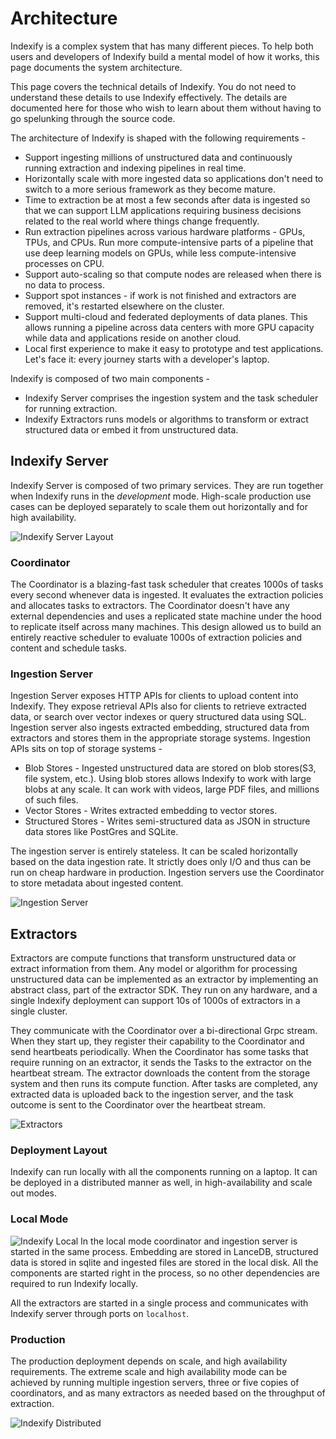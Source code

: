 
# Architecture

Indexify is a complex system that has many different pieces. To help both users and developers of Indexify build a mental model of how it works, this page documents the system architecture.

<Callout type="info" emoji="️ℹ️">
    This page covers the technical details of Indexify. You do not need to understand these details to use Indexify effectively. The details are documented here for those who wish to learn about them without having to go spelunking through the source code.
</Callout> 

The architecture of Indexify is shaped with the following requirements - 

- Support ingesting millions of unstructured data and continuously running extraction and indexing pipelines in real time.
- Horizontally scale with more ingested data so applications don't need to switch to a more serious framework as they become mature.
- Time to extraction be at most a few seconds after data is ingested so that we can support LLM applications requiring business decisions related to the real world where things change frequently.
- Run extraction pipelines across various hardware platforms - GPUs, TPUs, and CPUs. Run more compute-intensive parts of a pipeline that use deep learning models on GPUs, while less compute-intensive processes on CPU.
- Support auto-scaling so that compute nodes are released when there is no data to process. 
- Support spot instances - if work is not finished and extractors are removed, it's restarted elsewhere on the cluster.
- Support multi-cloud and federated deployments of data planes. This allows running a pipeline across data centers with more GPU capacity while data and applications reside on another cloud.
- Local first experience to make it easy to prototype and test applications. Let's face it: every journey starts with a developer's laptop. 

Indexify is composed of two main components -
- Indexify Server comprises the ingestion system and the task scheduler for running extraction.
- Indexify Extractors runs models or algorithms to transform or extract structured data or embed it from unstructured data.


## Indexify Server 

Indexify Server is composed of two primary services. They are run together when Indexify runs in the *development* mode. High-scale production use cases can be deployed separately to scale them out horizontally and for high availability.

![Indexify Server Layout](/images/Indexify_Architecture_Server.png)

### Coordinator
The Coordinator is a blazing-fast task scheduler that creates 1000s of tasks every second whenever data is ingested. It evaluates the extraction policies and allocates tasks to extractors. The Coordinator doesn't have any external dependencies and uses a replicated state machine under the hood to replicate itself across many machines. This design allowed us to build an entirely reactive scheduler to evaluate 1000s of extraction policies and content and schedule tasks. 

### Ingestion Server
Ingestion Server exposes HTTP APIs for clients to upload content into Indexify. They expose retrieval APIs also for clients to retrieve extracted data, or search over vector indexes or query structured data using SQL. Ingestion server also ingests extracted embedding, structured data from extractors and stores them in the appropriate storage systems.
Ingestion APIs sits on top of storage systems -

- Blob Stores - Ingested unstructured data are stored on blob stores(S3, file system, etc.). Using blob stores allows Indexify to work with large blobs at any scale. It can work with videos, large PDF files, and millions of such files.
- Vector Stores - Writes extracted embedding to vector stores. 
- Structured Stores - Writes semi-structured data as JSON in structure data stores like PostGres and SQLite.

The ingestion server is entirely stateless. It can be scaled horizontally based on the data ingestion rate. It strictly does only I/O and thus can be run on cheap hardware in production. Ingestion servers use the Coordinator to store metadata about ingested content.

![Ingestion Server](/images/Indexify_Architecture_Ingestion_Server.png)

## Extractors

Extractors are compute functions that transform unstructured data or extract information from them. Any model or algorithm for processing unstructured data can be implemented as an extractor by implementing an abstract class, part of the extractor SDK. They run on any hardware, and a single Indexify deployment can support 10s of 1000s of extractors in a single cluster. 

They communicate with the Coordinator over a bi-directional Grpc stream. When they start up, they register their capability to the Coordinator and send heartbeats periodically. When the Coordinator has some tasks that require running on an extractor, it sends the Tasks to the extractor on the heartbeat stream. The extractor downloads the content from the storage system and then runs its compute function. After tasks are completed, any extracted data is uploaded back to the ingestion server, and the task outcome is sent to the Coordinator over the heartbeat stream.

![Extractors](/images/Indexify_Architecture_Extractors.png)

### Deployment Layout 

Indexify can run locally with all the components running on a laptop. It can be deployed in a distributed manner as well, in high-availability and scale out modes. 

### Local Mode

![Indexify Local](/images/Indexify_Architecture_Local.png)
In the local mode coordinator and ingestion server is started in the same process. Embedding are stored in LanceDB, structured data is stored in sqlite and ingested files are stored in the local disk. All the components are started right in the process, so no other dependencies are required to run Indexify locally.

All the extractors are started in a single process and communicates with Indexify server through ports on `localhost`. 

### Production

The production deployment depends on scale, and high availability requirements. The extreme scale and high availability mode can be achieved by running multiple ingestion servers, three or five copies of coordinators, and as many extractors as needed based on the throughput of extraction.

![Indexify Distributed](/images/Indexify_Architecture_Distributed.png)
